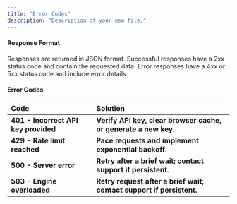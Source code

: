 ```yaml
---
title: "Error Codes"
description: "Description of your new file."
---
```


#### **Response Format**

Responses are returned in JSON format. Successful responses have a 2xx status code and contain the requested data. Error responses have a 4xx or 5xx status code and include error details.

#### **Error Codes**

| **Code**                             | **Solution**                                                         |
| :----------------------------------- | :------------------------------------------------------------------- |
| **401 - Incorrect API key provided** | **Verify API key, clear browser cache, or generate a new key.**      |
| **429 - Rate limit reached**         | **Pace requests and implement exponential backoff.**                 |
| **500 - Server error**               | **Retry after a brief wait; contact support if persistent.**         |
| **503 - Engine overloaded**          | **Retry request after a brief wait; contact support if persistent.** |